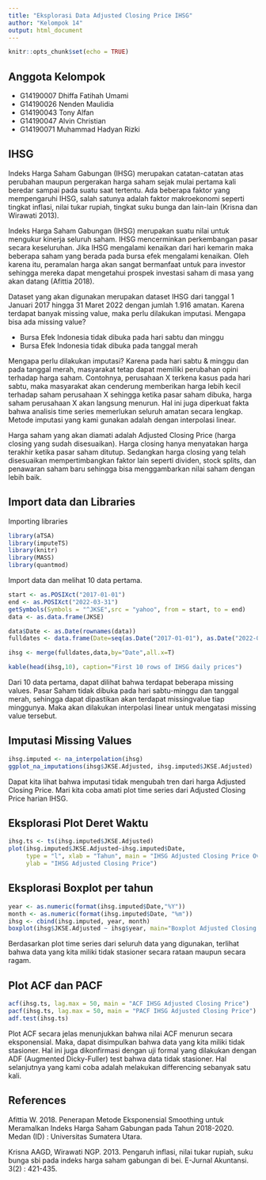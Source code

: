 ```yaml
---
title: "Eksplorasi Data Adjusted Closing Price IHSG"
author: "Kelompok 14"
output: html_document
---
```


```r
knitr::opts_chunk$set(echo = TRUE)
```

## Anggota Kelompok
- G14190007 Dhiffa Fatihah Umami
- G14190026 Nenden Maulidia
- G14190043 Tony Alfan
- G14190047 Alvin Christian
- G14190071 Muhammad Hadyan Rizki

## IHSG
Indeks Harga Saham Gabungan (IHSG) merupakan catatan-catatan atas perubahan maupun pergerakan harga saham sejak mulai pertama kali beredar sampai pada suatu saat tertentu. Ada beberapa faktor yang mempengaruhi IHSG, salah satunya adalah faktor makroekonomi seperti tingkat inflasi, nilai tukar rupiah, tingkat suku bunga dan lain-lain (Krisna dan Wirawati 2013).

Indeks Harga Saham Gabungan (IHSG) merupakan suatu nilai untuk mengukur kinerja seluruh saham. IHSG mencerminkan perkembangan pasar secara keseluruhan. Jika IHSG mengalami kenaikan dari hari kemarin maka beberapa saham yang berada pada bursa efek mengalami kenaikan. Oleh karena itu, peramalan harga akan sangat bermanfaat untuk para investor sehingga mereka dapat mengetahui prospek investasi saham di masa yang akan datang (Afittia 2018).

Dataset yang akan digunakan merupakan dataset IHSG dari tanggal 1 Januari 2017 hingga 31 Maret 2022 dengan jumlah 1.916 amatan. Karena terdapat banyak missing value, maka perlu dilakukan imputasi. Mengapa bisa ada missing value?

- Bursa Efek Indonesia tidak dibuka pada hari sabtu dan minggu
- Bursa Efek Indonesia tidak dibuka pada tanggal merah

Mengapa perlu dilakukan imputasi? Karena pada hari sabtu & minggu dan pada tanggal merah, masyarakat tetap dapat memiliki perubahan opini terhadap harga saham. Contohnya, perusahaan X terkena kasus pada hari sabtu, maka masyarakat akan cenderung memberikan harga lebih kecil terhadap saham perusahaan X sehingga ketika pasar saham dibuka, harga saham perusahaan X akan langsung menurun. Hal ini juga diperkuat fakta bahwa analisis time series memerlukan seluruh amatan secara lengkap. Metode imputasi yang kami gunakan adalah dengan interpolasi linear. 

Harga saham yang akan diamati adalah Adjusted Closing Price (harga closing yang sudah disesuaikan). Harga closing hanya menyatakan harga terakhir ketika pasar saham ditutup. Sedangkan harga closing yang telah disesuaikan mempertimbangkan faktor lain seperti dividen, stock splits, dan penawaran saham baru sehingga bisa menggambarkan nilai saham dengan lebih baik. 

## Import data dan Libraries
Importing libraries
```r
library(aTSA)
library(imputeTS)
library(knitr)
library(MASS)
library(quantmod)
```

Import data dan melihat 10 data pertama.
```r
start <- as.POSIXct("2017-01-01")
end <- as.POSIXct("2022-03-31")
getSymbols(Symbols = "^JKSE",src = "yahoo", from = start, to = end)
data <- as.data.frame(JKSE)

data$Date <- as.Date(rownames(data))
fulldates <- data.frame(Date=seq(as.Date("2017-01-01"), as.Date("2022-03-31"), by="days"))

ihsg <- merge(fulldates,data,by="Date",all.x=T)

kable(head(ihsg,10), caption="First 10 rows of IHSG daily prices")
```

Dari 10 data pertama, dapat dilihat bahwa terdapat beberapa missing values. Pasar Saham tidak dibuka pada hari sabtu-minggu dan tanggal merah, sehingga dapat dipastikan akan terdapat missingvalue tiap minggunya. Maka akan dilakukan interpolasi linear untuk mengatasi missing value tersebut.

## Imputasi Missing Values

```r
ihsg.imputed <- na_interpolation(ihsg)
ggplot_na_imputations(ihsg$JKSE.Adjusted, ihsg.imputed$JKSE.Adjusted)
```

Dapat kita lihat bahwa imputasi tidak mengubah tren dari harga Adjusted Closing Price. Mari kita coba amati plot time series dari Adjusted Closing Price harian IHSG.

## Eksplorasi Plot Deret Waktu

```r
ihsg.ts <- ts(ihsg.imputed$JKSE.Adjusted)
plot(ihsg.imputed$JKSE.Adjusted~ihsg.imputed$Date,
     type = "l", xlab = "Tahun", main = "IHSG Adjusted Closing Price Overtime",
     ylab = "IHSG Adjusted Closing Price")
```

## Eksplorasi Boxplot per tahun

```r
year <- as.numeric(format(ihsg.imputed$Date,"%Y"))
month <- as.numeric(format(ihsg.imputed$Date, "%m"))
ihsg <- cbind(ihsg.imputed, year, month)
boxplot(ihsg$JKSE.Adjusted ~ ihsg$year, main="Boxplot Adjusted Closing Price IHSG tiap tahun", xlab="Tahun", ylab="IHSG Adjusted Closing Price")
```

Berdasarkan plot time series dari seluruh data yang digunakan, terlihat bahwa data yang kita miliki tidak stasioner secara rataan maupun secara ragam.

## Plot ACF dan PACF
```r
acf(ihsg.ts, lag.max = 50, main = "ACF IHSG Adjusted Closing Price") 
pacf(ihsg.ts, lag.max = 50, main = "PACF IHSG Adjusted Closing Price") 
adf.test(ihsg.ts)
```

Plot ACF secara jelas menunjukkan bahwa nilai ACF menurun secara eksponensial. Maka, dapat disimpulkan bahwa data yang kita miliki tidak stasioner. Hal ini juga dikonfirmasi dengan uji formal yang dilakukan dengan ADF (Augmented Dicky-Fuller) test bahwa data tidak stasioner. Hal selanjutnya yang kami coba adalah melakukan differencing sebanyak satu kali.

## References
Afittia W. 2018. Penerapan Metode Eksponensial Smoothing untuk Meramalkan Indeks Harga Saham Gabungan pada Tahun 2018-2020. Medan (ID) : Universitas Sumatera Utara.

Krisna AAGD, Wirawati NGP. 2013. Pengaruh inflasi, nilai tukar rupiah, suku bunga sbi pada indeks harga saham gabungan di bei. E-Jurnal Akuntansi. 3(2) : 421-435.